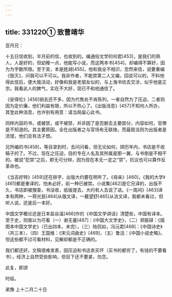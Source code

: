 ```yaml
---
---
---
```

title: 331220① 致曹靖华
---




亚丹兄：

十五日信收到，半月前的信，也收到的。编通俗文学的何君[453]，是我们的熟人，人是好的，但幼稚一点，他能写小说，而这两本书[454]，却编得不算好，因为为字数所限。至于吴，本是姓胡[455]，他和我全不相识，忽然来信，说要重编《毁灭》，问我可以不可以。我非作者，不能禁第二人又编，回说可以的，不料他得此信后，便大施活动，好像和我是老朋友似的，与上海书坊去交涉，似乎他是正宗。我看此人的脾气，实在不大好，现已不和他通信了。

《安得伦》[456]销去还不多，因为代售处不肯陈列，一者自然为了压迫，二者则因为定价廉，他们利益有限，所以不热心了。《出版消息》[457]不知何人所办，其登此种消息，也许别有用意：请当局留心此书。

同样内容的书，或被禁，或不被禁，并非因了是否删去主要部分，内容如何，官僚是不知道的。其主要原因，全在出版者之与官场有无联络，而最稳当则为出版者是流氓，他们总有法子想。

兄所编的书[458]，等目录到时，去问问看，但无论如何，阴历年内，书店是不收稿子的了。不过，现在之压迫，目的专在人名及其所属是那一翼，与书倒是不相干的。被说“犯禁”之后，即无可分辩，因为现在本无一定之“禁”，抗议也可以算作反革命也。

《当吉好特》[459]还在排字，出版大约要在明年了。《母亲》[460]，《我的大学》[461]都是重译的，怕未必好，前一种已被禁。小说集[462]是它兄译的，出版不久，书店即被搜查，书没收，纸版提去，大约有人去说了话。《一周间》[463]译本有两种，一蒋光慈[464]从俄文译，一戴望舒[465]从法文译，我都未看过，但听人说，还是后一本好。

中国文学概论还是日本盐谷温[466]作的《中国文学讲话》清楚些，中国有译本。至于史，则我以为可看（一）谢无量[467]：《中国大文学史》，（二）郑振铎：《插图本中国文学史》（已出四本，未完），（三）陆侃如，冯沅君[468]：《中国诗史》（共三本），（四）王国维：《宋元词曲史》[469]，（五）鲁迅：《中国小说史略》。但这些都不过可看材料，见解却都是不正确的。

我们都还好。文稿很难发表，因压迫和书店卖买坏（买书的都穷了，有钱的不要看书），经济上自然受些影响，但目下还不要紧，勿念。

此复，即颂

时绥。

弟豫 上十二月二十日